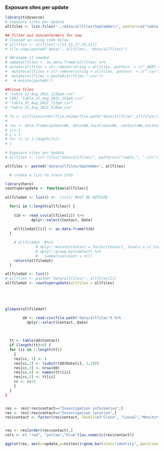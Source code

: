 ### Exposure sites per update

```r
library(tidyverse)
# Exposure sites per Update
allfiles <- list.files("../data/allfiles/September/", pattern=c("table_", ".csv"), full.names = TRUE)

## filter out nonconformers for now
# Cleaned up using code below
# allfiles <- allfiles[-c(13,15,17,19,21)]
# file.copy(paste0("data/", allfiles), "data/allfiles/")

# ##rename if needed
# namesallfiles <- as.data.frame(allfiles) %>%
# mutate(allfiles = str_remove(string = allfiles, pattern  = c("_AEDT.csv", ".csv"))) %>%
#  mutate(allfiles = str_remove(string = allfiles, pattern  = c(".csv")))%>%
#  mutate(allfiles = paste0(allfiles,".csv"))
#   # mutate(paste0())

##issue files
# "table_31_Aug_2021_1238pm.csv"
# [49] "table_31_Aug_2021_255pm.csv"  
# "table_31_Aug_2021_713pm.csv"  
# "table_31_Aug_2021_910am.csv"

# fo <- allfiles[order(file.mtime(file.path("data/allfiles",allfiles)), decreasing = FALSE)]
# 
# res <- data.frame(update=NA, date=NA,locations=NA, contact=NA,nsites=NA )
# cc<-1
# i = 1
# for (i in 1:length(fo))
# {
  
# Exposure sites per Update
# allfiles <- list.files("data/allfiles/", pattern=c("table_", ".csv"))

allfiles <- paste0('data/allfiles/September', allfiles)

  # create a list to store info

library(here)
countsperupdate <- function(allfiles){
  
allfiledat <- list() #<- list() MUST BE OUTSIDE

  for(i in 1:length(allfiles)) {
    
    tib <- read_csv(allfiles[i]) %>%
            dplyr::select(Contact, Date)
    
    allfiledat[[i]] <- as.data.frame(tib)
  }

    # allfiledat  #%>%
              # dplyr::mutate(Contact = factor(Contact, levels = c('Casual', 'Close', 'Monitor'))) %>%
              # dplyr::group_by(Contact) %>%
              #   summarise(count = n())
    return(allfiledat)
  }

allfiledat <- list()
# allfiles <- paste0('data/allfiles/', allfiles[1])
allfiledat <- countsperupdate(allfiles = allfiles)





glimpse(allfiledat)

        dd <- read.csv(file.path("data/allfiles") %>%
          dplyr::select(Contact, Date)
          
          
          
  tt <- table(dd$Contact)
  if (length(tt)>0) {
  for (ii in 1:length(tt))
    {
    res[cc, 1] <- i
    res[cc,2] <- (substr(dd$Date[i], 1,10))
    res[cc,3] <- nrow(dd)
    res[cc,4] <- names(tt)[ii]
    res[cc,5] <- tt[ii]
    cc <- cc+1
    }
  }
}


res <- res[!res$contact=="Investigation information",]
res <- res[!res$contact=="Investigation location",]
res$contact <- factor(res$contact, levels=c("Close", "Casual","Monitor"))


res <- res[order(res$contact),]
cols <- c( "red", "yellow","blue")[as.numeric(res$contact)]

ggplot(res, aes(x=update,y=nsites))+geom_bar(stat="identity", position = "stack", width=1, aes(fill=contact))+xlab("update #")+ylab("# exposure sites")+ggtitle("Exposure sites over updates")

```